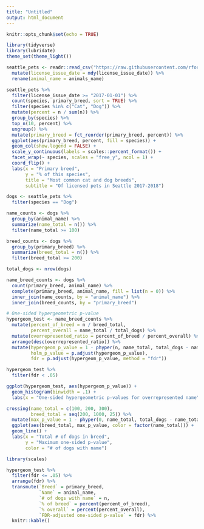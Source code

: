 ```yaml
---
title: "Untitled"
output: html_document
---
```


```r
knitr::opts_chunk$set(echo = TRUE)
```

```r
library(tidyverse)
library(lubridate)
theme_set(theme_light())

seattle_pets <- readr::read_csv("https://raw.githubusercontent.com/rfordatascience/tidytuesday/master/data/2019/2019-03-26/seattle_pets.csv") %>%
  mutate(license_issue_date = mdy(license_issue_date)) %>%
  rename(animal_name = animals_name)
```

```r
seattle_pets %>%
  filter(license_issue_date >= "2017-01-01") %>%
  count(species, primary_breed, sort = TRUE) %>%
  filter(species %in% c("Cat", "Dog")) %>%
  mutate(percent = n / sum(n)) %>%
  group_by(species) %>%
  top_n(10, percent) %>%
  ungroup() %>%
  mutate(primary_breed = fct_reorder(primary_breed, percent)) %>%
  ggplot(aes(primary_breed, percent, fill = species)) +
  geom_col(show.legend = FALSE) +
  scale_y_continuous(labels = scales::percent_format()) +
  facet_wrap(~ species, scales = "free_y", ncol = 1) +
  coord_flip() +
  labs(x = "Primary breed",
       y = "% of this species",
       title = "Most common cat and dog breeds",
       subtitle = "Of licensed pets in Seattle 2017-2018")
```

```r
dogs <- seattle_pets %>%
  filter(species == "Dog")

name_counts <- dogs %>%
  group_by(animal_name) %>%
  summarize(name_total = n()) %>%
  filter(name_total >= 100)

breed_counts <- dogs %>%
  group_by(primary_breed) %>%
  summarize(breed_total = n()) %>%
  filter(breed_total >= 200)

total_dogs <- nrow(dogs)

name_breed_counts <- dogs %>%
  count(primary_breed, animal_name) %>%
  complete(primary_breed, animal_name, fill = list(n = 0)) %>%
  inner_join(name_counts, by = "animal_name") %>%
  inner_join(breed_counts, by = "primary_breed")

# One-sided hypergeometric p-value
hypergeom_test <- name_breed_counts %>%
  mutate(percent_of_breed = n / breed_total,
         percent_overall = name_total / total_dogs) %>%
  mutate(overrepresented_ratio = percent_of_breed / percent_overall) %>%
  arrange(desc(overrepresented_ratio)) %>%
  mutate(hypergeom_p_value = 1 - phyper(n, name_total, total_dogs - name_total, breed_total),
         holm_p_value = p.adjust(hypergeom_p_value),
         fdr = p.adjust(hypergeom_p_value, method = "fdr"))

hypergeom_test %>%
  filter(fdr < .05)

ggplot(hypergeom_test, aes(hypergeom_p_value)) +
  geom_histogram(binwidth = .1) +
  labs(x = "One-sided hypergeometric p-values for overrepresented name")
```

```r
crossing(name_total = c(100, 200, 300),
         breed_total = seq(200, 1000, 25)) %>%
  mutate(max_p_value = 1 - phyper(0, name_total, total_dogs - name_total, breed_total)) %>%
  ggplot(aes(breed_total, max_p_value, color = factor(name_total))) +
  geom_line() +
  labs(x = "Total # of dogs in breed",
       y = "Maximum one-sided p-value",
       color = "# of dogs with name")
```

```r
library(scales)

hypergeom_test %>%
  filter(fdr <= .05) %>%
  arrange(fdr) %>%
  transmute(`Breed` = primary_breed,
            `Name` = animal_name,
            `# of dogs with name` = n,
            `% of breed` = percent(percent_of_breed),
            `% overall` = percent(percent_overall),
            `FDR-adjusted one-sided p-value` = fdr) %>%
  knitr::kable()
```

